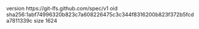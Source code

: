 version https://git-lfs.github.com/spec/v1
oid sha256:1abf74996320b823c7a608226475c3c344f8316200b823f372b5fcda7811339c
size 1624
